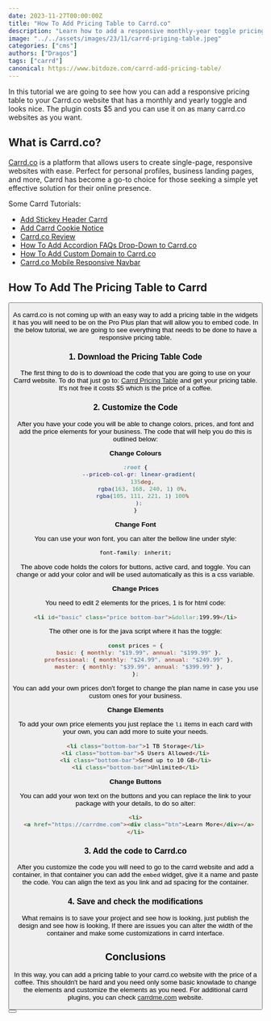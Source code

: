 ```yaml
---
date: 2023-11-27T00:00:00Z
title: "How To Add Pricing Table to Carrd.co"
description: "Learn how to add a responsive monthly-year toggle pricing table to Carrd.co"
image: "../../assets/images/23/11/carrd-priging-table.jpeg"
categories: ["cms"]
authors: ["Dragos"]
tags: ["carrd"]
canonical: https://www.bitdoze.com/carrd-add-pricing-table/
---
```



In this tutorial we are going to see how you can add a responsive pricing table to your Carrd.co website that has a monthly and yearly toggle and looks nice. The plugin costs $5 and you can use it on as many carrd.co websites as you want.

## What is Carrd.co?

[Carrd.co](https://try.carrd.co/bitdoze) is a platform that allows users to create single-page, responsive websites with ease. Perfect for personal profiles, business landing pages, and more, Carrd has become a go-to choice for those seeking a simple yet effective solution for their online presence.

Some Carrd Tutorials:

- [Add Stickey Header Carrd](https://www.bitdoze.com/add-stickey-header-carrd/)
- [Add Carrd Cookie Notice](https://www.bitdoze.com/add-cookie-notice-carrd/)
- [Carrd.co Review](https://www.bitdoze.com/carrd-review/)
- [How To Add Accordion FAQs Drop-Down to Carrd.co](https://www.bitdoze.com/add-accordion-carrd/)
- [How To Add Custom Domain to Carrd.co](https://www.bitdoze.com/carrd-add-domain/)
- [Carrd.co Mobile Responsive Navbar](https://www.bitdoze.com/carrd-mobile-navbar/)

## How To Add The Pricing Table to Carrd

<YouTubeEmbed
  url="https://www.youtube.com/embed/Q3UpuDDs0AY"
  label="How To Add Pricing Table to Carrd.co"
/>

<Button link="https://carrdme.com/" text="Carrd Plugins and Themes" />

As carrd.co is not coming up with an easy way to add a pricing table in the widgets it has you will need to be on the Pro Plus plan that will allow you to embed code. In the below tutorial, we are going to see everything that needs to be done to have a responsive pricing table.

### 1. Download the Pricing Table Code

The first thing to do is to download the code that you are going to use on your Carrd website. To do that just go to: [Carrd Pricing Table](https://webdoze.net/buy/carrd-co-pricing-table/) and get your pricing table. It's not free it costs $5 which is the price of a coffee.

### 2. Customize the Code

After you have your code you will be able to change colors, prices, and font and add the price elements for your business. The code that will help you do this is outlined below:

**Change Colours**

```css
:root {
  --priceb-col-gr: linear-gradient(
    135deg,
    rgba(163, 168, 240, 1) 0%,
    rgba(105, 111, 221, 1) 100%
  );
}
```

**Change Font**

You can use your won font, you can alter the bellow line under style:

```css
font-family: inherit;
```

The above code holds the colors for buttons, active card, and toggle. You can change or add your color and will be used automatically as this is a css variable.

**Change Prices**

You need to edit 2 elements for the prices, 1 is for html code:

```html
<li id="basic" class="price bottom-bar">&dollar;199.99</li>
```

The other one is for the java script where it has the toggle:

```js
const prices = {
  basic: { monthly: "$19.99", annual: "$199.99" },
  professional: { monthly: "$24.99", annual: "$249.99" },
  master: { monthly: "$39.99", annual: "$399.99" },
};
```

You can add your own prices don't forget to change the plan name in case you use custom ones for your business.

**Change Elements**

To add your own price elements you just replace the `li` items in each card with your own, you can add more to suite your needs.

```html
<li class="bottom-bar">1 TB Storage</li>
<li class="bottom-bar">5 Users Allowed</li>
<li class="bottom-bar">Send up to 10 GB</li>
<li class="bottom-bar">Unlimited</li>
```

**Change Buttons**

You can add your won text on the buttons and you can replace the link to your package with your details, to do so alter:

```html
<li>
  <a href="https://carrdme.com"><div class="btn">Learn More</div></a>
</li>
```

### 3. Add the code to Carrd.co

After you customize the code you will need to go to the carrd website and add a container, in that container you can add the `embed` widget, give it a name and paste the code. You can align the text as you link and ad spacing for the container.

### 4. Save and check the modifications

What remains is to save your project and see how is looking, just publish the design and see how is looking, If there are issues you can alter the width of the container and make some customizations in carrd interface.

## Conclusions

In this way, you can add a pricing table to your carrd.co website with the price of a coffee. This shouldn't be hard and you need only some basic knowlade to change the elements and customize the elements as you need. For additional carrd plugins, you can check [carrdme.com](https://carrdme.com/) website.

<Button link="https://carrdme.com/" text="Carrd Plugins and Themes" />
